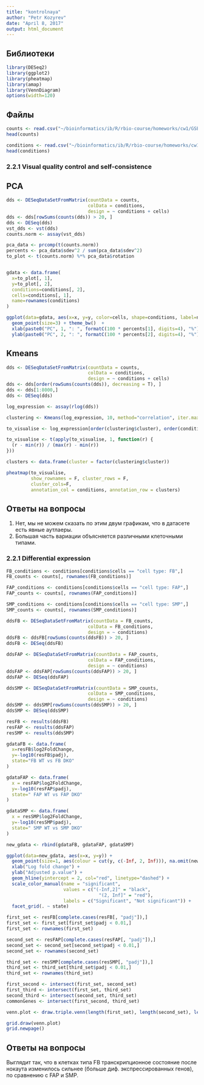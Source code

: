 ```yaml
---
title: "kontrolnaya"
author: "Petr Kozyrev"
date: "April 8, 2017"
output: html_document
---
```




## Библиотеки

```r
library(DESeq2)
library(ggplot2)
library(pheatmap)
library(amap)
library(VennDiagram)
options(width=120)
```

## Файлы

```r
counts <- read.csv("~/bioinformatics/ib/R/rbio-course/homeworks/cw1/GSE89633_counts.tsv", row.names=1, sep="\t")
head(counts)

conditions <- read.csv("~/bioinformatics/ib/R/rbio-course/homeworks/cw1/GSE89633_conditions.tsv", row.names=1, sep="\t")
head(conditions)
```
### 2.2.1 Visual quality control and self-consistence

## PCA
```r
dds <- DESeqDataSetFromMatrix(countData = counts,
                              colData = conditions,
                              design = ~ conditions + cells)
dds <- dds[rowSums(counts(dds)) > 20, ]
dds <- DESeq(dds)
vst_dds <- vst(dds)
counts.norm <- assay(vst_dds)
```


```r
pca_data <- prcomp(t(counts.norm))
percents <- pca_data$sdev^2 / sum(pca_data$sdev^2)
to_plot <- t(counts.norm) %*% pca_data$rotation


gdata <- data.frame(
  x=to_plot[, 1],
  y=to_plot[, 2],
  conditions=conditions[, 2],
  cells=conditions[, 1],
  name=rownames(conditions)
)

ggplot(data=gdata, aes(x=x, y=y, color=cells, shape=conditions, label=name)) +
  geom_point(size=3) + theme_bw()  +
  xlab(paste0("PC", 1, ": ", formatC(100 * percents[1], digits=4), "%")) +
  ylab(paste0("PC", 2, ": ", formatC(100 * percents[2], digits=4), "%"))


```


## Kmeans
```r
dds <- DESeqDataSetFromMatrix(countData = counts,
                              colData = conditions,
                              design = ~ conditions + cells)
dds <- dds[order(rowSums(counts(dds)), decreasing = T), ]
dds <- dds[1:8000,]
dds <- DESeq(dds)

log_expression <- assay(rlog(dds))

clustering <- Kmeans(log_expression, 10, method="correlation", iter.max=20000)

to_visualise <- log_expression[order(clustering$cluster), order(conditions[, 2], conditions[, 1])]

to_visualise <- t(apply(to_visualise, 1, function(r) {
  (r - min(r)) / (max(r) - min(r))
}))

clusters <- data.frame(cluster = factor(clustering$cluster))

pheatmap(to_visualise, 
         show_rownames = F, cluster_rows = F,
         cluster_cols=F,
         annotation_col = conditions, annotation_row = clusters)

```

## Ответы на вопросы
1. Нет, мы не можем сказать по этим двум графикам, что в датасете есть явные аутлаеры.
2. Большая часть вариации объясняется различными клеточными типами.

### 2.2.1 Differential expression

```r
FB_conditions <- conditions[conditions$cells == "cell type: FB",]
FB_counts <- counts[, rownames(FB_conditions)]

FAP_conditions <- conditions[conditions$cells == "cell type: FAP",]
FAP_counts <- counts[, rownames(FAP_conditions)]

SMP_conditions <- conditions[conditions$cells == "cell type: SMP",]
SMP_counts <- counts[, rownames(SMP_conditions)]

```


```r

ddsFB <- DESeqDataSetFromMatrix(countData = FB_counts,
                              colData = FB_conditions,
                              design = ~ conditions)
ddsFB <- ddsFB[rowSums(counts(ddsFB)) > 20, ]
ddsFB <- DESeq(ddsFB)

ddsFAP <- DESeqDataSetFromMatrix(countData = FAP_counts,
                              colData = FAP_conditions,
                              design = ~ conditions)
ddsFAP <- ddsFAP[rowSums(counts(ddsFAP)) > 20, ]
ddsFAP <- DESeq(ddsFAP)

ddsSMP <- DESeqDataSetFromMatrix(countData = SMP_counts,
                              colData = SMP_conditions,
                              design = ~ conditions)
ddsSMP <- ddsSMP[rowSums(counts(ddsSMP)) > 20, ]
ddsSMP <- DESeq(ddsSMP)
```


```r

resFB <- results(ddsFB)
resFAP <- results(ddsFAP)
resSMP <- results(ddsSMP)

```

```r
gdataFB <- data.frame(
  x=resFB$log2FoldChange,
  y=-log10(resFB$padj),
  state="FB WT vs FB DKO"
)

gdataFAP <- data.frame(
  x = resFAP$log2FoldChange,
  y=-log10(resFAP$padj),
  state=" FAP WT vs FAP DKO"
)

gdataSMP <- data.frame(
  x = resSMP$log2FoldChange,
  y=-log10(resSMP$padj),
  state=" SMP WT vs SMP DKO"
)

new_gdata <- rbind(gdataFB, gdataFAP, gdataSMP)

ggplot(data=new_gdata, aes(x=x, y=y)) +
  geom_point(size=1, aes(colour = cut(y, c(-Inf, 2, Inf))), na.omit(new_gdata)) + theme_bw()  +
  xlab("Log fold change") +
  ylab("Adjusted p.value") +
  geom_hline(yintercept = 2, col="red", linetype="dashed") +
  scale_color_manual(name = "significant",
                     values = c("(-Inf,2]" = "black",
                                  "(2, Inf]" = "red"),
                     labels = c("Significant", "Not significant")) +
  facet_grid(. ~ state)
```


```r
first_set <- resFB[complete.cases(resFB[, "padj"]),]
first_set <- first_set[first_set$padj < 0.01,]
first_set <- rownames(first_set)

second_set <- resFAP[complete.cases(resFAP[, "padj"]),]
second_set <- second_set[second_set$padj < 0.01,]
second_set <- rownames(second_set)

third_set <- resSMP[complete.cases(resSMP[, "padj"]),]
third_set <- third_set[third_set$padj < 0.01,]
third_set <- rownames(third_set)

first_second <- intersect(first_set, second_set)
first_third <- intersect(first_set, third_set)
second_third <- intersect(second_set, third_set)
commonGenes <- intersect(first_second, third_set)

venn.plot <- draw.triple.venn(length(first_set), length(second_set), length(third_set), n123=length(commonGenes), n12=length(first_second), n13=length(first_third), n23=length(second_third), category = c("FB", "FAP", "SMP"))

grid.draw(venn.plot)
grid.newpage()
```

## Ответы на вопросы
Выглядит так, что в клетках типа FB транскрипционное состояние после нокаута изменилось сильнее (больше диф. экспрессированных генов), по сравнению с FAP и SMP.